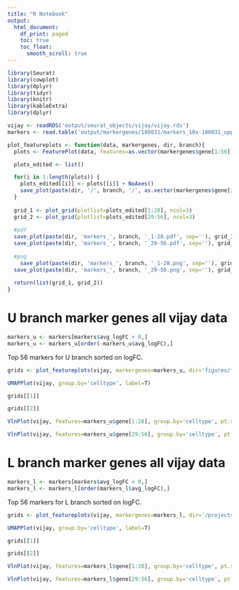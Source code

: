 ```yaml
---
title: "R Notebook"
output:
  html_document:
    df_print: paged
    toc: true
    toc_float: 
      smooth_scroll: true
---
```



```r
library(Seurat)
library(cowplot)
library(dplyr)
library(tidyr)
library(knitr)
library(kableExtra)
library(dplyr)
```

```r
vijay <- readRDS('output/seurat_objects/vijay/vijay.rds')
markers <- read.table('output/markergenes/180831/markers_10x-180831_upperbranch_lowerbranch_negbinom.tsv', header=T)
```

```r
plot_featureplots <- function(data, markergenes, dir, branch){
  plots <- FeaturePlot(data, features=as.vector(markergenes$gene[1:56]), combine = FALSE, pt.size=0.2, cols=c('gray', 'blue'))

  plots_edited <- list()

  for(i in 1:length(plots)) {
    plots_edited[[i]] <- plots[[i]] + NoAxes()
    save_plot(paste(dir, '/', branch, '/', as.vector(markergenes$gene[i]) ,'.pdf', sep=''), plots_edited[[i]], base_height=6, base_width=6)
  }
  
  grid_1 <- plot_grid(plotlist=plots_edited[1:28], ncol=3)
  grid_2 <- plot_grid(plotlist=plots_edited[29:56], ncol=3)
  
  #pdf
  save_plot(paste(dir, 'markers_', branch, '_1-28.pdf', sep=''), grid_1, base_height=25, base_width=9)
  save_plot(paste(dir, 'markers_', branch, '_29-56.pdf', sep=''), grid_2, base_height=25, base_width=9)
  
  #png
    save_plot(paste(dir, 'markers_', branch, '_1-28.png', sep=''), grid_1, base_height=25, base_width=9)
  save_plot(paste(dir, 'markers_', branch, '_29-56.png', sep=''), grid_2, base_height=25, base_width=9)
  
  return(list(grid_1, grid_2))
}

```

# U branch marker genes all vijay data

```r
markers_u <- markers[markers$avg_logFC > 0,]
markers_u <- markers_u[order(-markers_u$avg_logFC),]
```

Top 56 markers for U branch sorted on logFC.

```r
grids <- plot_featureplots(vijay, markergenes=markers_u, dir='figures/figures_paper/supplementary_figures/vijay/u_l_branch_markers/all_data/', branch='U_branch')
```

```r
UMAPPlot(vijay, group.by='celltype', label=T)
```

```r
grids[[1]]
```

```r
grids[[2]]
```

```r
VlnPlot(vijay, features=markers_u$gene[1:28], group.by='celltype', pt.size=-1, ncol=2)
```

```r
VlnPlot(vijay, features=markers_u$gene[29:56], group.by='celltype', pt.size=-1, ncol=2)
```


# L branch marker genes all vijay data

```r
markers_l <- markers[markers$avg_logFC < 0,]
markers_l <- markers_l[order(markers_l$avg_logFC),]
```

Top 56 markers for L branch sorted on logFC.

```r
grids <- plot_featureplots(vijay, markergenes=markers_l, dir='/projects/pytrik/sc_adipose/analyze_10x_fluidigm/10x-adipocyte-analysis/figures/figures_paper/supplementary_figures/vijay/u_l_branch_markers/all_data', branch='L_branch')
```

```r
UMAPPlot(vijay, group.by='celltype', label=T)
```

```r
grids[[1]]
```

```r
grids[[2]]
```

```r
VlnPlot(vijay, features=markers_l$gene[1:28], group.by='celltype', pt.size=-1, ncol=2)
```

```r
VlnPlot(vijay, features=markers_l$gene[29:56], group.by='celltype', pt.size=-1, ncol=2)
```
